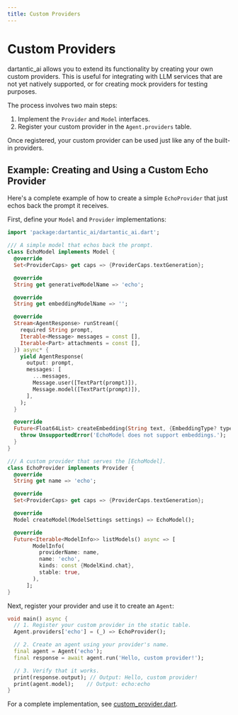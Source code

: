 ```yaml
---
title: Custom Providers
---
```


# Custom Providers

dartantic_ai allows you to extend its functionality by creating your own custom
providers. This is useful for integrating with LLM services that are not yet
natively supported, or for creating mock providers for testing purposes.

The process involves two main steps:
1.  Implement the `Provider` and `Model` interfaces.
2.  Register your custom provider in the `Agent.providers` table.

Once registered, your custom provider can be used just like any of the built-in
providers.

## Example: Creating and Using a Custom Echo Provider

Here's a complete example of how to create a simple `EchoProvider` that just
echos back the prompt it receives.

First, define your `Model` and `Provider` implementations:

```dart
import 'package:dartantic_ai/dartantic_ai.dart';

/// A simple model that echos back the prompt.
class EchoModel implements Model {
  @override
  Set<ProviderCaps> get caps => {ProviderCaps.textGeneration};

  @override
  String get generativeModelName => 'echo';

  @override
  String get embeddingModelName => '';

  @override
  Stream<AgentResponse> runStream({
    required String prompt,
    Iterable<Message> messages = const [],
    Iterable<Part> attachments = const [],
  }) async* {
    yield AgentResponse(
      output: prompt,
      messages: [
        ...messages,
        Message.user([TextPart(prompt)]),
        Message.model([TextPart(prompt)]),
      ],
    );
  }

  @override
  Future<Float64List> createEmbedding(String text, {EmbeddingType? type}) {
    throw UnsupportedError('EchoModel does not support embeddings.');
  }
}

/// A custom provider that serves the [EchoModel].
class EchoProvider implements Provider {
  @override
  String get name => 'echo';

  @override
  Set<ProviderCaps> get caps => {ProviderCaps.textGeneration};

  @override
  Model createModel(ModelSettings settings) => EchoModel();

  @override
  Future<Iterable<ModelInfo>> listModels() async => [
        ModelInfo(
          providerName: name,
          name: 'echo',
          kinds: const {ModelKind.chat},
          stable: true,
        ),
      ];
}
```

Next, register your provider and use it to create an `Agent`:

```dart
void main() async {
  // 1. Register your custom provider in the static table.
  Agent.providers['echo'] = (_) => EchoProvider();

  // 2. Create an agent using your provider's name.
  final agent = Agent('echo');
  final response = await agent.run('Hello, custom provider!');

  // 3. Verify that it works.
  print(response.output); // Output: Hello, custom provider!
  print(agent.model);    // Output: echo:echo
}
```

For a complete implementation, see [custom_provider.dart](../example/bin/custom_provider.dart). 